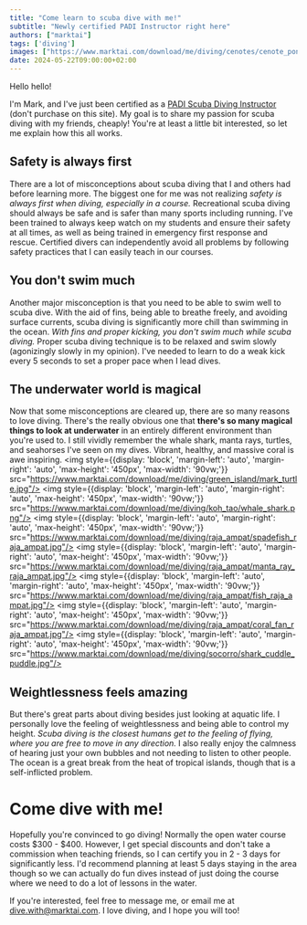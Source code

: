 ```yaml
---
title: "Come learn to scuba dive with me!"
subtitle: "Newly certified PADI Instructor right here"
authors: ["marktai"]
tags: ['diving']
images: ["https://www.marktai.com/download/me/diving/cenotes/cenote_ponderosa.jpg"]
date: 2024-05-22T09:00:00+02:00
---
```


Hello hello!

I'm Mark, and I've just been certified as a [PADI Scuba Diving Instructor](https://www.padi.com/courses/open-water-diver) (don't purchase on this site). My goal is to share my passion for scuba diving with my friends, cheaply! You're at least a little bit interested, so let me explain how this all works.

## Safety is always first
There are a lot of misconceptions about scuba diving that I and others had before learning more. The biggest one for me was not realizing *safety is always first when diving, especially in a course.* Recreational scuba diving should always be safe and is safer than many sports including running. I've been trained to always keep watch on my students and ensure their safety at all times, as well as being trained in emergency first response and rescue. Certified divers can independently avoid all problems by following safety practices that I can easily teach in our courses. 

## You don't swim much
Another major misconception is that you need to be able to swim well to scuba dive. With the aid of fins, being able to breathe freely, and avoiding surface currents, scuba diving is significantly more chill than swimming in the ocean. *With fins and proper kicking, you don't swim much while scuba diving.* Proper scuba diving technique is to be relaxed and swim slowly (agonizingly slowly in my opinion). I've needed to learn to do a weak kick every 5 seconds to set a proper pace when I lead dives. 

## The underwater world is magical
Now that some misconceptions are cleared up, there are so many reasons to love diving. There's the really obvious one that <b>there's so many magical things to look at underwater</b> in an entirely different environment than you're used to. I still vividly remember the whale shark, manta rays, turtles, and seahorses I've seen on my dives. Vibrant, healthy, and massive coral is awe inspiring.
<img style={{display: 'block', 'margin-left': 'auto', 'margin-right': 'auto', 'max-height': '450px', 'max-width': '90vw;'}} src="https://www.marktai.com/download/me/diving/green_island/mark_turtle.jpg"/>
<img style={{display: 'block', 'margin-left': 'auto', 'margin-right': 'auto', 'max-height': '450px', 'max-width': '90vw;'}} src="https://www.marktai.com/download/me/diving/koh_tao/whale_shark.png"/>
<img style={{display: 'block', 'margin-left': 'auto', 'margin-right': 'auto', 'max-height': '450px', 'max-width': '90vw;'}} src="https://www.marktai.com/download/me/diving/raja_ampat/spadefish_raja_ampat.jpg"/>
<img style={{display: 'block', 'margin-left': 'auto', 'margin-right': 'auto', 'max-height': '450px', 'max-width': '90vw;'}} src="https://www.marktai.com/download/me/diving/raja_ampat/manta_ray_raja_ampat.jpg"/>
<img style={{display: 'block', 'margin-left': 'auto', 'margin-right': 'auto', 'max-height': '450px', 'max-width': '90vw;'}} src="https://www.marktai.com/download/me/diving/raja_ampat/fish_raja_ampat.jpg"/>
<img style={{display: 'block', 'margin-left': 'auto', 'margin-right': 'auto', 'max-height': '450px', 'max-width': '90vw;'}} src="https://www.marktai.com/download/me/diving/raja_ampat/coral_fan_raja_ampat.jpg"/>
<img style={{display: 'block', 'margin-left': 'auto', 'margin-right': 'auto', 'max-height': '450px', 'max-width': '90vw;'}} src="https://www.marktai.com/download/me/diving/socorro/shark_cuddle_puddle.jpg"/>

## Weightlessness feels amazing
But there's great parts about diving besides just looking at aquatic life. I personally love the feeling of weightlessness and being able to control my height. *Scuba diving is the closest humans get to the feeling of flying, where you are free to move in any direction.* I also really enjoy the calmness of hearing just your own bubbles and not needing to listen to other people. The ocean is a great break from the heat of tropical islands, though that is a self-inflicted problem. 
   

# Come dive with me!
Hopefully you're convinced to go diving! Normally the open water course costs $300 - $400.  However, I get special discounts and don't take a commission when teaching friends, so I can certify you in 2 - 3 days for significantly less. I'd recommend planning at least 5 days staying in the area though so we can actually do fun dives instead of just doing the course where we need to do a lot of lessons in the water. 

If you're interested, feel free to message me, or email me at <a href="mailto:dive.with@marktai.com" target="_top">dive.with@marktai.com</a>. I love diving, and I hope you will too!

